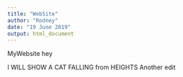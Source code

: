 ```yaml
---
title: "WebSite"
author: "Rodney"
date: "19 June 2019"
output: html_document
---
```


MyWebsite hey


I WILL SHOW A CAT FALLING from HEIGHTS
Another edit